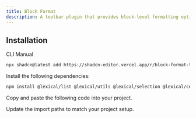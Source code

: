 ```yaml
---
title: Block Format
description: A toolbar plugin that provides block-level formatting options including lists, paragraphs, and quotes.
---
```


<ComponentPreview
  name="block-format-toolbar-plugin-demo"
  className="[&_.preview>[data-orientation=vertical]]:sm:max-w-[70%]"
  description="A block format plugin for the rich text editor."
/>

## Installation

<Tabs defaultValue="cli">

<TabsList>
  <TabsTrigger value="cli">CLI</TabsTrigger>
  <TabsTrigger value="manual">Manual</TabsTrigger>
</TabsList>

<TabsContent value="cli">

```bash
npx shadcn@latest add https://shadcn-editor.vercel.app/r/block-format-toolbar-plugin.json
```

</TabsContent>

<TabsContent value="manual">

<Steps>

<Step>Install the following dependencies:</Step>

```bash
npm install @lexical/list @lexical/utils @lexical/selection @lexical/code
```

<Step>Copy and paste the following code into your project.</Step>

<ComponentSource name="block-format-toolbar-plugin" />

<Step>Update the import paths to match your project setup.</Step>

</Steps>

</TabsContent>

</Tabs>
